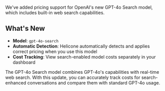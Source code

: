 We've added pricing support for OpenAI's new GPT-4o Search model, which includes built-in web search capabilities.

## What's New

- **Model**: `gpt-4o-search`
- **Automatic Detection**: Helicone automatically detects and applies correct pricing when you use this model
- **Cost Tracking**: View search-enabled model costs separately in your dashboard

The GPT-4o Search model combines GPT-4o's capabilities with real-time web search. With this update, you can accurately track costs for search-enhanced conversations and compare them with standard GPT-4o usage.
